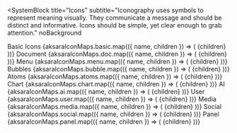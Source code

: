 

<Meta title="Foundation/Icons" />

<SystemBlock
  title="Icons"
  subtitle="Iconography uses symbols to represent meaning visually. They communicate a message and should be distinct and informative. Icons should be simple, yet clear enough to grab attention."
  noBackground
>
  <SystemSubheading>Basic Icons</SystemSubheading>
  <IconGrid>
    {aksaraIconMaps.basic.map(({ name, children }) => (
      <IconDetail key={name} name={name}>
        {children}
      </IconDetail>
    ))}
  </IconGrid>
  <SystemSubheading>Document</SystemSubheading>
  <IconGrid>
    {aksaraIconMaps.doc.map(({ name, children }) => (
      <IconDetail key={name} name={name}>
        {children}
      </IconDetail>
    ))}
  </IconGrid>
  <SystemSubheading>Menu</SystemSubheading>
  <IconGrid>
    {aksaraIconMaps.menu.map(({ name, children }) => (
      <IconDetail key={name} name={name}>
        {children}
      </IconDetail>
    ))}
  </IconGrid>
  <SystemSubheading>Bubbles</SystemSubheading>
  <IconGrid>
    {aksaraIconMaps.bubble.map(({ name, children }) => (
      <IconDetail key={name} name={name}>
        {children}
      </IconDetail>
    ))}
  </IconGrid>
  <SystemSubheading>Atoms</SystemSubheading>
  <IconGrid>
    {aksaraIconMaps.atoms.map(({ name, children }) => (
      <IconDetail key={name} name={name}>
        {children}
      </IconDetail>
    ))}
  </IconGrid>
  <SystemSubheading>Chart</SystemSubheading>
  <IconGrid>
    {aksaraIconMaps.chart.map(({ name, children }) => (
      <IconDetail key={name} name={name}>
        {children}
      </IconDetail>
    ))}
  </IconGrid>
  <SystemSubheading>AI</SystemSubheading>
  <IconGrid>
    {aksaraIconMaps.ai.map(({ name, children }) => (
      <IconDetail key={name} name={name}>
        {children}
      </IconDetail>
    ))}
  </IconGrid>
  <SystemSubheading>User</SystemSubheading>
  <IconGrid>
    {aksaraIconMaps.user.map(({ name, children }) => (
      <IconDetail key={name} name={name}>
        {children}
      </IconDetail>
    ))}
  </IconGrid>
  <SystemSubheading>Media</SystemSubheading>
  <IconGrid>
    {aksaraIconMaps.media.map(({ name, children }) => (
      <IconDetail key={name} name={name}>
        {children}
      </IconDetail>
    ))}
  </IconGrid>
  <SystemSubheading>Social</SystemSubheading>
  <IconGrid>
    {aksaraIconMaps.social.map(({ name, children }) => (
      <IconDetail key={name} name={name}>
        {children}
      </IconDetail>
    ))}
  </IconGrid>
  <SystemSubheading>Panel</SystemSubheading>
  <IconGrid>
    {aksaraIconMaps.panel.map(({ name, children }) => (
      <IconDetail key={name} name={name}>
        {children}
      </IconDetail>
    ))}
  </IconGrid>
</SystemBlock>
